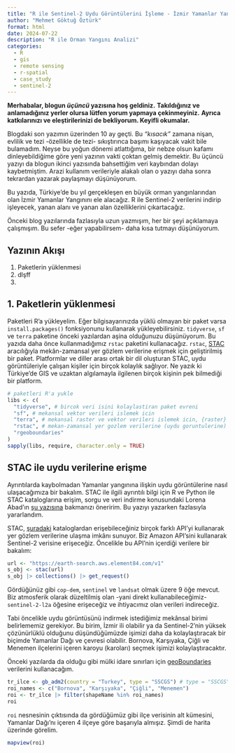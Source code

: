 ```yaml
---
title: "R ile Sentinel-2 Uydu Görüntülerini İşleme - İzmir Yamanlar Yangını Vaka Çalışması"
author: "Mehmet Göktuğ Öztürk"
format: html
date: 2024-07-22
description: "R ile Orman Yangını Analizi"
categories:
  - R
  - gis
  - remote sensing
  - r-spatial
  - case_study
  - sentinel-2
---
```



**Merhabalar, blogun *üçüncü* yazısına hoş geldiniz.** 
**Takıldığınız ve anlamadığınız yerler olursa lütfen yorum yapmaya çekinmeyiniz.** 
**Ayrıca katkılarınızı ve eleştirilerinizi de bekliyorum. Keyifli okumalar.**

Blogdaki son yazımın üzerinden 10 ay geçti.
Bu *"kısacık"* zamana nişan, evlilik ve tezi -özellikle de tezi- sıkıştırınca başımı kaşıyacak vakit bile bulamadım.
Neyse bu yoğun dönemi atlattığıma, bir nebze olsun kafamı dinleyebildiğime göre yeni yazının vakti çoktan gelmiş demektir. 
Bu üçüncü yazıyı da blogun ikinci yazısında bahsettiğim veri kaybından dolayı kaybetmiştim. 
Arazi kullanım verileriyle alakalı olan o yazıyı daha sonra tekrardan yazarak paylaşmayı düşünüyorum.

Bu yazıda, Türkiye'de bu yıl gerçekleşen en büyük orman yangınlarından olan İzmir Yamanlar Yangınını ele alacağız.
R ile Sentinel-2 verilerini indirip işleyecek, yanan alanı ve yanan alan özelliklerini çıkartacağız. 

Önceki blog yazılarında fazlasıyla uzun yazmışım, her bir şeyi açıklamaya çalışmışım.
Bu sefer -eğer yapabilirsem- daha kısa tutmayı düşünüyorum.

## Yazının Akışı

1.  Paketlerin yüklenmesi
2.  dlşff
3.  

## 1. Paketlerin yüklenmesi

Paketleri R'a yükleyelim.
Eğer bilgisayarınızda yüklü olmayan bir paket varsa `install.packages()` fonksiyonunu kullanarak yükleyebilirsiniz.
`tidyverse`, `sf` ve `terra` paketine önceki yazılardan aşina olduğunuzu düşünüyorum.
Bu yazıda daha önce kullanmadığımız `rstac` paketini kullanacağız.
`rstac`, [STAC](https://stacspec.org/en) aracılığıyla mekân-zamansal yer gözlem verilerine erişmek için geliştirilmiş bir paket.
Platformlar ve diller arası ortak bir dil oluşturan STAC, uydu görüntüleriyle çalışan kişiler için birçok kolaylık sağlıyor.
Ne yazık ki Türkiye'de GIS ve uzaktan algılamayla ilgilenen birçok kişinin pek bilmediği bir platform.

```r
# paketleri R'a yukle
libs <- c(
  "tidyverse", # bircok veri isini kolaylastiran paket evreni 
  "sf", # mekansal vektor verileri islemek icin  
  "terra", # mekansal raster ve vektor verileri islemek icin, {raster}'in halefi
  "rstac", # mekan-zamansal yer gozlem verilerine (uydu goruntulerine) erisim icin 
  "rgeoboundaries"
)
sapply(libs, require, character.only = TRUE)
```

## STAC ile uydu verilerine erişme

Ayrıntılarda kaybolmadan Yamanlar yangınına ilişkin uydu görüntülerine nasıl ulaşacağımıza bir bakalım.
STAC ile ilgili ayrıntılı bilgi için R ve Python ile STAC kataloglarına erişim, sorgu ve veri indirme konusundaki Lorena Abad'ın [şu yazısına](https://loreabad6.github.io/posts/2023-10-17-stac-across-languages/) bakmanızı öneririm.
Bu yazıyı yazarken fazlasıyla yararlandım.

STAC, [şuradaki](https://stacindex.org/catalogs) kataloglardan erişebileceğiniz birçok farklı API'yi kullanarak yer gözlem verilerine ulaşma imkânı sunuyor.
Biz Amazon API'sini kullanarak Sentinel-2 verisine erişeceğiz. 
Öncelikle bu API'nin içerdiği verilere bir bakalım:

```r
url <- "https://earth-search.aws.element84.com/v1"
s_obj <- stac(url)
s_obj |> collections() |> get_request()
```

Gördüğünüz gibi `cop-dem`, `sentinel` ve `landsat` olmak üzere 9 öğe mevcut.
Biz atmosferik olarak düzeltilmiş olan -yani direkt kullanabileceğimiz- `sentinel-2-l2a` öğesine erişeceğiz ve ihtiyacımız olan verileri indireceğiz.

Tabi öncelikle uydu görüntüsünü indirmek istediğimiz mekânsal birimi belirlememiz gerekiyor.
Bu birim, İzmir ili olabilir ya da Sentinel-2'nin yüksek çözünürlüklü olduğunu düşündüğümüzde işimizi daha da kolaylaştıracak bir biçimde Yamanlar Dağı ve çevresi olabilir.
Bornova, Karşıyaka, Çiğli ve Menemen ilçelerini içeren karoyu (karoları) seçmek işimizi kolaylaştıracaktır.

Önceki yazılarda da olduğu gibi mülki idare sınırları için [geoBoundaries](https://www.geoboundaries.org/) verilerini kullanacağım.

```r
tr_ilce <- gb_adm2(country = "Turkey", type = "SSCGS") # type = "SSCGS" argumaniyla basitlestirilmiş versiyonunu indiriyoruz
roi_names <- c("Bornova", "Karşıyaka", "Çiğli", "Menemen")
roi <- tr_ilce |> filter(shapeName %in% roi_names)
roi
```

`roi` nesnesinin çıktısında da gördüğümüz gibi ilçe verisinin alt kümesini, Yamanlar Dağı'nı içeren 4 ilçeye göre başarıyla almışız. Şimdi de harita üzerinde görelim.

```r
mapview(roi)
```

